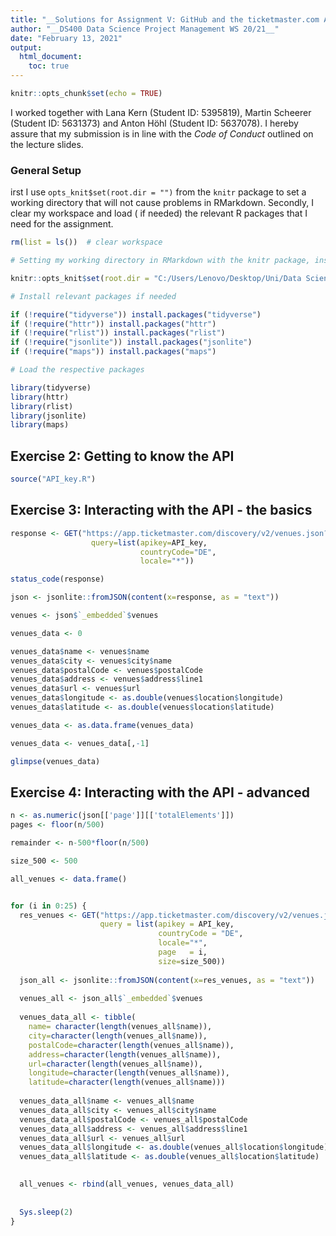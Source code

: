 ```yaml
---
title: "__Solutions for Assignment V: GitHub and the ticketmaster.com API__"
author: "__DS400 Data Science Project Management WS 20/21__"
date: "February 13, 2021"
output: 
  html_document:
    toc: true
---
```


```r
knitr::opts_chunk$set(echo = TRUE)
```
I worked together with Lana Kern (Student ID: 5395819), Martin Scheerer
(Student ID: 5631373) and Anton Höhl (Student ID: 5637078). I hereby assure that
my submission is in line with the *Code of Conduct* outlined on the lecture slides.

### __General Setup__

irst I use ``opts_knit$set(root.dir = "")`` from the ``knitr`` package to set a 
working directory that will not cause problems in RMarkdown. Secondly, I clear my
workspace and load ( if needed) the relevant R packages that I need for the assignment.

```r
rm(list = ls())  # clear workspace

# Setting my working directory in RMarkdown with the knitr package, instead of setwd() to not get any type of inconsistencies.

knitr::opts_knit$set(root.dir = "C:/Users/Lenovo/Desktop/Uni/Data Science Project Management/Assignments/Assignment5/DSPM_Assignment")

# Install relevant packages if needed

if (!require("tidyverse")) install.packages("tidyverse")
if (!require("httr")) install.packages("httr")
if (!require("rlist")) install.packages("rlist")
if (!require("jsonlite")) install.packages("jsonlite")
if (!require("maps")) install.packages("maps")

# Load the respective packages

library(tidyverse)
library(httr)
library(rlist)
library(jsonlite)
library(maps)

```

## __Exercise 2: Getting to know the API__

```r
source("API_key.R")

```


## __Exercise 3: Interacting with the API - the basics__

```r
response <- GET("https://app.ticketmaster.com/discovery/v2/venues.json?",
                  query=list(apikey=API_key,
                             countryCode="DE",
                             locale="*"))

status_code(response)

json <- jsonlite::fromJSON(content(x=response, as = "text"))

venues <- json$`_embedded`$venues

venues_data <- 0

venues_data$name <- venues$name
venues_data$city <- venues$city$name
venues_data$postalCode <- venues$postalCode
venues_data$address <- venues$address$line1
venues_data$url <- venues$url
venues_data$longitude <- as.double(venues$location$longitude)
venues_data$latitude <- as.double(venues$location$latitude)

venues_data <- as.data.frame(venues_data)

venues_data <- venues_data[,-1]

glimpse(venues_data)

```

## __Exercise 4: Interacting with the API - advanced__

```r
n <- as.numeric(json[['page']][['totalElements']])
pages <- floor(n/500)

remainder <- n-500*floor(n/500)

size_500 <- 500

all_venues <- data.frame()


for (i in 0:25) {
  res_venues <- GET("https://app.ticketmaster.com/discovery/v2/venues.json?", 
                    query = list(apikey = API_key,
                                 countryCode = "DE",
                                 locale="*",
                                 page   = i,
                                 size=size_500))
  
  json_all <- jsonlite::fromJSON(content(x=res_venues, as = "text"))
  
  venues_all <- json_all$`_embedded`$venues
  
  venues_data_all <- tibble(
    name= character(length(venues_all$name)),
    city=character(length(venues_all$name)),
    postalCode=character(length(venues_all$name)),
    address=character(length(venues_all$name)),
    url=character(length(venues_all$name)),
    longitude=character(length(venues_all$name)),
    latitude=character(length(venues_all$name)))
  
  venues_data_all$name <- venues_all$name
  venues_data_all$city <- venues_all$city$name
  venues_data_all$postalCode <- venues_all$postalCode
  venues_data_all$address <- venues_all$address$line1
  venues_data_all$url <- venues_all$url
  venues_data_all$longitude <- as.double(venues_all$location$longitude)
  venues_data_all$latitude <- as.double(venues_all$location$latitude)   

  
  all_venues <- rbind(all_venues, venues_data_all)
  
  
  Sys.sleep(2)
}
```


